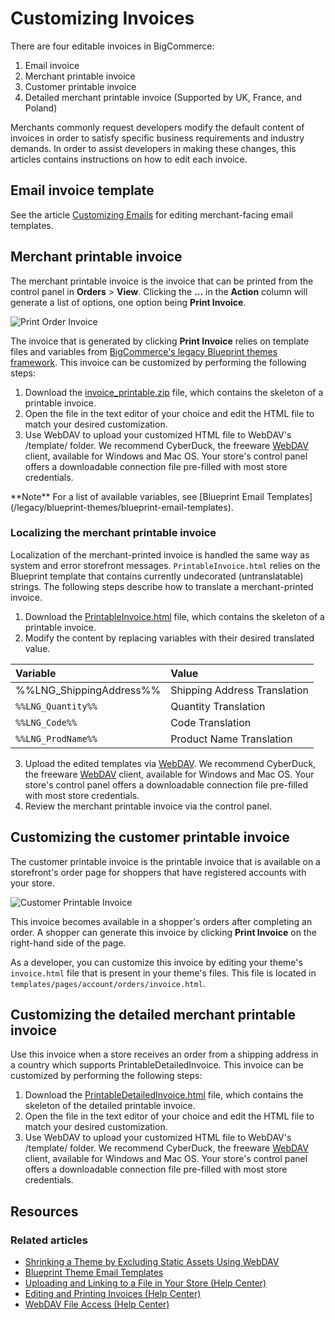 # Customizing Invoices

There are four editable invoices in BigCommerce:

1. Email invoice
2. Merchant printable invoice
3. Customer printable invoice
4. Detailed merchant printable invoice (Supported by UK, France, and Poland)

Merchants commonly request developers modify the default content of invoices in order to satisfy specific business requirements and industry demands. In order to assist developers in making these changes, this articles contains instructions on how to edit each invoice.

## Email invoice template

See the article [Customizing Emails](/docs/store-operations/emails/templates) for editing merchant-facing email templates.

## Merchant printable invoice

The merchant printable invoice is the invoice that can be printed from the control panel in **Orders** > **View**. Clicking the **...** in the **Action** column will generate a list of options, one option being **Print Invoice**.

![Print Order Invoice](https://raw.githubusercontent.com/bigcommerce/dev-docs/master/assets/images/customizing_invoice_print_order_invoice.png "Order Invoice")

The invoice that is generated by clicking **Print Invoice** relies on template files and variables from [BigCommerce's legacy Blueprint themes framework](/archive/storefront/blueprint/themes/email-templates). This invoice can be customized by performing the following steps:

1. Download the [invoice_printable.zip](https://storage.googleapis.com/bigcommerce-production-dev-center/template-files/invoice_printable.zip) file, which contains the skeleton of a printable invoice.
2. Open the file in the text editor of your choice and edit the HTML file to match your desired customization.
3. Use WebDAV to upload your customized HTML file to WebDAV's /template/ folder. We recommend CyberDuck, the freeware [WebDAV](https://support.bigcommerce.com/s/article/File-Access-WebDAV#webdav-client) client, available for Windows and Mac OS. Your store's control panel offers a downloadable connection file pre-filled with most store credentials.

<Callout type="info">
 **Note**
 For a list of available variables, see [Blueprint Email Templates](/legacy/blueprint-themes/blueprint-email-templates).
</Callout>

### Localizing the merchant printable invoice

Localization of the merchant-printed invoice is handled the same way as system and error storefront messages. `PrintableInvoice.html` relies on the Blueprint template that contains currently undecorated (untranslatable) strings. The following steps describe how to translate a merchant-printed invoice.

1. Download the [PrintableInvoice.html](https://storage.googleapis.com/bigcommerce-production-dev-center/template-files/invoice_printable.zip) file, which contains the skeleton of a printable invoice.
2. Modify the content by replacing variables with their desired translated value.

| Variable | Value |
|:---------|:------|
| %%LNG_ShippingAddress%% | Shipping Address Translation |
|`%%LNG_Quantity%%`| Quantity Translation|
|`%%LNG_Code%%`| Code Translation |
|`%%LNG_ProdName%%`| Product Name Translation |

3. Upload the edited templates via [WebDAV](https://support.bigcommerce.com/s/article/File-Access-WebDAV#webdav-client). We recommend CyberDuck, the freeware [WebDAV](https://support.bigcommerce.com/s/article/File-Access-WebDAV#webdav-client) client, available for Windows and Mac OS. Your store's control panel offers a downloadable connection file pre-filled with most store credentials.
4. Review the merchant printable invoice via the control panel.

## Customizing the customer printable invoice

The customer printable invoice is the printable invoice that is available on a storefront's order page for shoppers that have registered accounts with your store.

![Customer Printable Invoice](https://storage.googleapis.com/bigcommerce-production-dev-center/images/customer-printable-invoice.png "Customer Printable Invoice")

This invoice becomes available in a shopper's orders after completing an order. A shopper can generate this invoice by clicking **Print Invoice** on the right-hand side of the page.

As a developer, you can customize this invoice by editing your theme's `invoice.html` file that is present in your theme's files. This file is located in `templates/pages/account/orders/invoice.html`.

## Customizing the detailed merchant printable invoice

Use this invoice when a store receives an order from a shipping address in a country which supports PrintableDetailedInvoice. This invoice can be customized by performing the following steps:

1. Download the [PrintableDetailedInvoice.html](https://storage.googleapis.com/bigcommerce-production-dev-center/template-files/PrintableDetailedInvoice.html) file, which contains the skeleton of the detailed printable invoice.
2. Open the file in the text editor of your choice and edit the HTML file to match your desired customization.
3. Use WebDAV to upload your customized HTML file to WebDAV's /template/ folder. We recommend CyberDuck, the freeware [WebDAV](https://support.bigcommerce.com/s/article/File-Access-WebDAV#webdav-client) client, available for Windows and Mac OS. Your store's control panel offers a downloadable connection file pre-filled with most store credentials.

## Resources

### Related articles

* [Shrinking a Theme by Excluding Static Assets Using WebDAV](/stencil-docs/deploying-a-theme/checking-a-themes-size#shrinking-a-theme)
* [Blueprint Theme Email Templates](/legacy/blueprint-themes/blueprint-email-templates)
* [Uploading and Linking to a File in Your Store (Help Center)](https://support.bigcommerce.com/s/article/How-do-I-add-and-link-to-a-file-in-my-store#upload-a-file)
* [Editing and Printing Invoices (Help Center)](https://support.bigcommerce.com/s/article/Invoices#custom)
* [WebDAV File Access (Help Center)](https://support.bigcommerce.com/s/article/File-Access-WebDAV)
